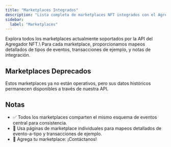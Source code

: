 ```yaml
---
title: "Marketplaces Integrados"
description: "Lista completa de marketplaces NFT integrados con el Agregador NFT de Aptos incluyendo mapeos de eventos y ejemplos de transacciones"
sidebar:
  label: "Marketplaces"
---
```



<Aside type="note">
  Explora todos los marketplaces actualmente soportados por la API del Agregador NFT.\
  Para cada marketplace, proporcionamos mapeos detallados de tipos de eventos, transacciones de ejemplo, y notas de integración.
</Aside>

<CardGrid>
  <LinkCard href="/es/build/indexer/nft-aggregator/marketplaces/tradeport" title="Tradeport" description="Ver eventos soportados y transacciones de ejemplo para Tradeport" />

  <LinkCard href="/es/build/indexer/nft-aggregator/marketplaces/bluemove" title="Bluemove" description="Ver eventos soportados y transacciones de ejemplo para Bluemove" />

  <LinkCard href="/es/build/indexer/nft-aggregator/marketplaces/wapal" title="Wapal" description="Ver eventos soportados y transacciones de ejemplo para Wapal" />

  <LinkCard href="/es/build/indexer/nft-aggregator/marketplaces/rarible" title="Rarible" description="Ver eventos soportados y transacciones de ejemplo para Rarible" />
</CardGrid>

## Marketplaces Deprecados

Estos marketplaces ya no están operativos, pero sus datos históricos permanecen disponibles a través de nuestra API.

<CardGrid>
  <LinkCard href="/es/build/indexer/nft-aggregator/marketplaces/topaz" title="Topaz (Deprecado)" description="Datos históricos disponibles para referencia" />
</CardGrid>

## Notas

- ✅ Todos los marketplaces comparten el mismo esquema de eventos central para consistencia.
- 📖 Usa páginas de marketplace individuales para mapeos detallados de evento-a-tipo y transacciones de ejemplo.
- 🚀 Agrega tu marketplace: ¡Contáctanos!

